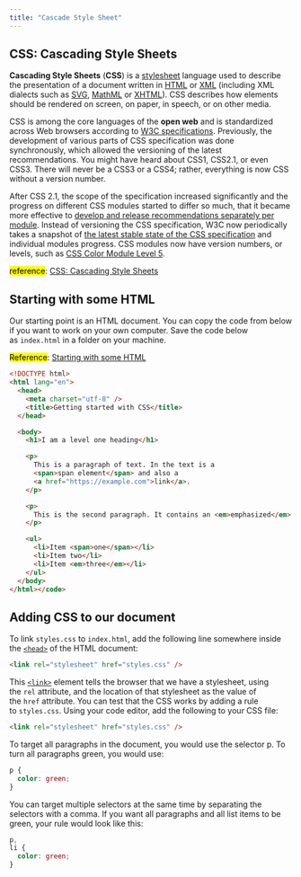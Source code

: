 ```yaml
---
title: "Cascade Style Sheet"
---
```

## CSS: Cascading Style Sheets
**Cascading Style Sheets** (**CSS**) is a [stylesheet](https://developer.mozilla.org/en-US/docs/Web/API/StyleSheet) language used to describe the presentation of a document written in [HTML](https://developer.mozilla.org/en-US/docs/Web/HTML) or [XML](https://developer.mozilla.org/en-US/docs/Web/XML/XML_introduction) (including XML dialects such as [SVG](https://developer.mozilla.org/en-US/docs/Web/SVG), [MathML](https://developer.mozilla.org/en-US/docs/Web/MathML) or [XHTML](https://developer.mozilla.org/en-US/docs/Glossary/XHTML)). CSS describes how elements should be rendered on screen, on paper, in speech, or on other media.

CSS is among the core languages of the **open web** and is standardized across Web browsers according to [W3C specifications](https://www.w3.org/Style/CSS/#specs). Previously, the development of various parts of CSS specification was done synchronously, which allowed the versioning of the latest recommendations. You might have heard about CSS1, CSS2.1, or even CSS3\. There will never be a CSS3 or a CSS4; rather, everything is now CSS without a version number.

After CSS 2.1, the scope of the specification increased significantly and the progress on different CSS modules started to differ so much, that it became more effective to [develop and release recommendations separately per module](https://www.w3.org/Style/CSS/current-work). Instead of versioning the CSS specification, W3C now periodically takes a snapshot of [the latest stable state of the CSS specification](https://www.w3.org/TR/css/) and individual modules progress. CSS modules now have version numbers, or levels, such as [CSS Color Module Level 5](https://drafts.csswg.org/css-color-5/).

<mark>reference</mark>: [CSS: Cascading Style Sheets](https://developer.mozilla.org/en-US/docs/Web/CSS)

## Starting with some HTML

Our starting point is an HTML document. You can copy the code from below if you want to work on your own computer. Save the code below as `index.html` in a folder on your machine.

<mark>Reference</mark>: [Starting with some HTML](https://developer.mozilla.org/en-US/docs/Learn/CSS/First_steps/Getting_started#starting_with_some_html)

```html
<!DOCTYPE html>
<html lang="en">
  <head>
    <meta charset="utf-8" />
    <title>Getting started with CSS</title>
  </head>

  <body>
    <h1>I am a level one heading</h1>

    <p>
      This is a paragraph of text. In the text is a
      <span>span element</span> and also a
      <a href="https://example.com">link</a>.
    </p>

    <p>
      This is the second paragraph. It contains an <em>emphasized</em> element.
    </p>

    <ul>
      <li>Item <span>one</span></li>
      <li>Item two</li>
      <li>Item <em>three</em></li>
    </ul>
  </body>
</html></code>
```

## Adding CSS to our document

To link `styles.css` to `index.html`, add the following line somewhere inside the [`<head>`](https://developer.mozilla.org/en-US/docs/Web/HTML/Element/head) of the HTML document:

``` html
<link rel="stylesheet" href="styles.css" />
```

This [`<link>`](https://developer.mozilla.org/en-US/docs/Web/HTML/Element/link) element tells the browser that we have a stylesheet, using the `rel` attribute, and the location of that stylesheet as the value of the `href` attribute. You can test that the CSS works by adding a rule to `styles.css`. Using your code editor, add the following to your CSS file:

``` html
<link rel="stylesheet" href="styles.css" />
```

To target all paragraphs in the document, you would use the selector p. To turn all paragraphs green, you would use:

``` css
p {
  color: green;
}
```

You can target multiple selectors at the same time by separating the selectors with a comma. If you want all paragraphs and all list items to be green, your rule would look like this:

``` css
p,
li {
  color: green;
}
```
